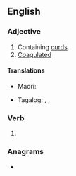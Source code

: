 ==English==

===Adjective===
{{en-adj}}

# Containing [[curd]]s.
# [[coagulated|Coagulated]]

====Translations====
{{trans-top|}}
* Maori: {{t|mi|kurukuruwhatu}}
{{trans-mid}}
* Tagalog: {{t|tl|kurta}}, {{t+|tl|kulta}}, {{t|tl|kurtado}}
{{trans-bottom}}

===Verb===
{{head|en|verb form}}

# {{en-past of|curdle}}

===Anagrams===
* {{l|en|cuddler}}